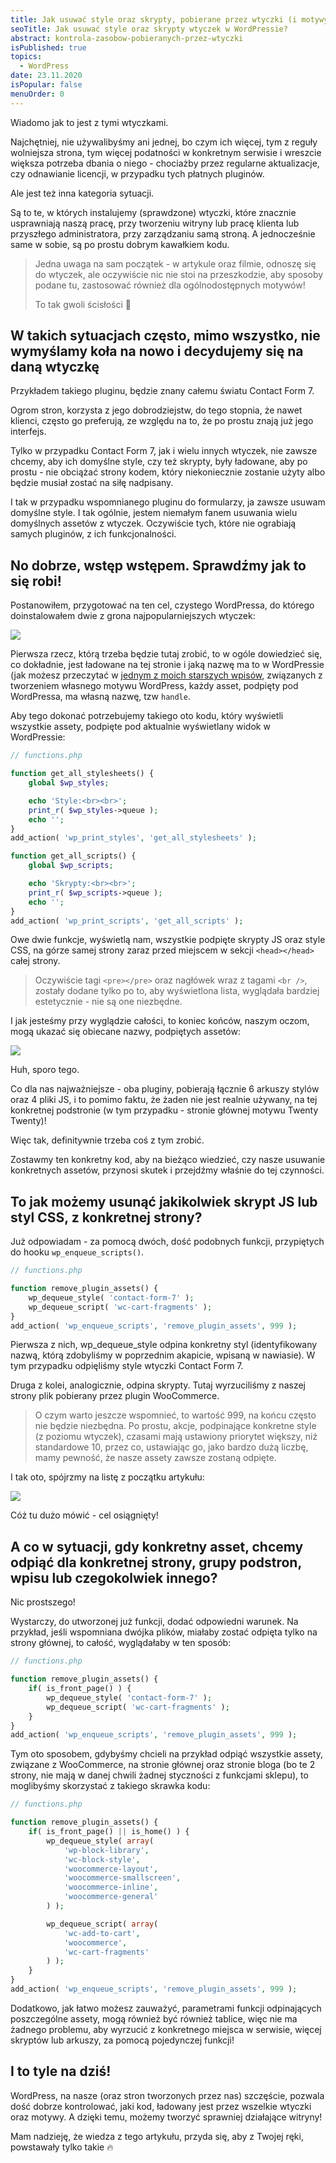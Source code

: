 ```yaml
---
title: Jak usuwać style oraz skrypty, pobierane przez wtyczki (i motywy) w WordPressie?
seoTitle: Jak usuwać style oraz skrypty wtyczek w WordPressie?
abstract: kontrola-zasobow-pobieranych-przez-wtyczki
isPublished: true
topics:
  - WordPress
date: 23.11.2020
isPopular: false
menuOrder: 0
---
```


Wiadomo jak to jest z tymi wtyczkami.

Najchętniej, nie używalibyśmy ani jednej, bo czym ich więcej, tym z reguły wolniejsza strona, tym więcej podatności w konkretnym serwisie i wreszcie większa potrzeba dbania o niego - chociażby przez regularne aktualizacje, czy odnawianie licencji, w przypadku tych płatnych pluginów.


<VideoInterlude
  id="a6CtXekVir8"
  title="Własne bloki w WordPress Gutenberg #008 – panel boczny (sidebar)"
/>

Ale jest też inna kategoria sytuacji.

Są to te, w których instalujemy (sprawdzone) wtyczki, które znacznie usprawniają naszą pracę, przy tworzeniu witryny lub pracę klienta lub przyszłego administratora, przy zarządzaniu samą stroną. A jednocześnie same w sobie, są po prostu dobrym kawałkiem kodu.

> Jedna uwaga na sam początek - w artykule oraz filmie, odnoszę się do wtyczek, ale oczywiście nic nie stoi na przeszkodzie, aby sposoby podane tu, zastosować również dla ogólnodostępnych motywów!
>
> To tak gwoli ścisłości 🌷

## W takich sytuacjach często, mimo wszystko, nie wymyślamy koła na nowo i decydujemy się na daną wtyczkę

Przykładem takiego pluginu, będzie znany całemu światu Contact Form 7.

Ogrom stron, korzysta z jego dobrodziejstw, do tego stopnia, że nawet klienci, często go preferują, ze względu na to, że po prostu znają już jego interfejs.

Tylko w przypadku Contact Form 7, jak i wielu innych wtyczek, nie zawsze chcemy, aby ich domyślne style, czy też skrypty, były ładowane, aby po prostu - nie obciążać strony kodem, który niekoniecznie zostanie użyty albo będzie musiał zostać na siłę nadpisany.

I tak w przypadku wspomnianego pluginu do formularzy, ja zawsze usuwam domyślne style. I tak ogólnie, jestem niemałym fanem usuwania wielu domyślnych assetów z wtyczek. Oczywiście tych, które nie ograbiają samych pluginów, z ich funkcjonalności.

## No dobrze, wstęp wstępem. Sprawdźmy jak to się robi!

Postanowiłem, przygotować na ten cel, czystego WordPressa, do którego doinstalowałem dwie z grona najpopularniejszych wtyczek:

![](./wtyczki.jpg)

Pierwsza rzecz, którą trzeba będzie tutaj zrobić, to w ogóle dowiedzieć się, co dokładnie, jest ładowane na tej stronie i jaką nazwę ma to w WordPressie (jak możesz przeczytać w [jednym z moich starszych wpisów](./artykuly/jak-stworzyc-motyw-wordpress-006), związanych z tworzeniem własnego motywu WordPress, każdy asset, podpięty pod WordPressa, ma własną nazwę, tzw `handle`.

Aby tego dokonać potrzebujemy takiego oto kodu, który wyświetli wszystkie assety, podpięte pod aktualnie wyświetlany widok w WordPressie:

```php
// functions.php

function get_all_stylesheets() {
    global $wp_styles;

	echo 'Style:<br><br>';
    print_r( $wp_styles->queue );
	echo '';
}
add_action( 'wp_print_styles', 'get_all_stylesheets' );

function get_all_scripts() {
    global $wp_scripts;

	echo 'Skrypty:<br><br>';
    print_r( $wp_scripts->queue );
	echo '';
}
add_action( 'wp_print_scripts', 'get_all_scripts' );
```

Owe dwie funkcje, wyświetlą nam, wszystkie podpięte skrypty JS oraz style CSS, na górze samej strony zaraz przed miejscem w sekcji `<head></head>` całej strony.

> Oczywiście tagi `<pre></pre>` oraz nagłówek wraz z tagami `<br />`, zostały dodane tylko po to, aby wyświetlona lista, wyglądała bardziej estetycznie - nie są one niezbędne.

I jak jesteśmy przy wyglądzie całości, to koniec końców, naszym oczom, mogą ukazać się obiecane nazwy, podpiętych assetów:

![](./wszystkie-zasoby.jpg)

Huh, sporo tego.

Co dla nas najważniejsze - oba pluginy, pobierają łącznie 6 arkuszy stylów oraz 4 pliki JS, i to pomimo faktu, że żaden nie jest realnie używany, na tej konkretnej podstronie (w tym przypadku - stronie głównej motywu Twenty Twenty)!


<NewsletterInterlude />

Więc tak, definitywnie trzeba coś z tym zrobić.

Zostawmy ten konkretny kod, aby na bieżąco wiedzieć, czy nasze usuwanie konkretnych assetów, przynosi skutek i przejdźmy właśnie do tej czynności.

## To jak możemy usunąć jakikolwiek skrypt JS lub styl CSS, z konkretnej strony?

Już odpowiadam - za pomocą dwóch, dość podobnych funkcji, przypiętych do hooku `wp_enqueue_scripts()`.

```php
// functions.php

function remove_plugin_assets() {
	wp_dequeue_style( 'contact-form-7' );
	wp_dequeue_script( 'wc-cart-fragments' );
}
add_action( 'wp_enqueue_scripts', 'remove_plugin_assets', 999 );
```

Pierwsza z nich, wp_dequeue_style odpina konkretny styl (identyfikowany nazwą, którą zdobyliśmy w poprzednim akapicie, wpisaną w nawiasie). W tym przypadku odpięliśmy style wtyczki Contact Form 7.

Druga z kolei, analogicznie, odpina skrypty. Tutaj wyrzuciliśmy z naszej strony plik pobierany przez plugin WooCommerce.

> O czym warto jeszcze wspomnieć, to wartość 999, na końcu często nie będzie niezbędna. Po prostu, akcje, podpinające konkretne style (z poziomu wtyczek), czasami mają ustawiony priorytet większy, niż standardowe 10, przez co, ustawiając go, jako bardzo dużą liczbę, mamy pewność, że nasze assety zawsze zostaną odpięte.

I tak oto, spójrzmy na listę z początku artykułu:

![](./zasoby-po-usunieciu.jpg)

Cóż tu dużo mówić - cel osiągnięty!

## A co w sytuacji, gdy konkretny asset, chcemy odpiąć dla konkretnej strony, grupy podstron, wpisu lub czegokolwiek innego?

Nic prostszego!

Wystarczy, do utworzonej już funkcji, dodać odpowiedni warunek. Na przykład, jeśli wspomniana dwójka plików, miałaby zostać odpięta tylko na strony głównej, to całość, wyglądałaby w ten sposób:

```php
// functions.php

function remove_plugin_assets() {
  	if( is_front_page() ) {
        wp_dequeue_style( 'contact-form-7' );
        wp_dequeue_script( 'wc-cart-fragments' );
    }
}
add_action( 'wp_enqueue_scripts', 'remove_plugin_assets', 999 );
```

Tym oto sposobem, gdybyśmy chcieli na przykład odpiąć wszystkie assety, związane z WooCommerce, na stronie głównej oraz stronie bloga (bo te 2 strony, nie mają w danej chwili żadnej styczności z funkcjami sklepu), to moglibyśmy skorzystać z takiego skrawka kodu:

```php
// functions.php

function remove_plugin_assets() {
  	if( is_front_page() || is_home() ) {
		wp_dequeue_style( array(
			'wp-block-library',
			'wc-block-style',
			'woocommerce-layout',
			'woocommerce-smallscreen',
			'woocommerce-inline',
			'woocommerce-general'
		) );

		wp_dequeue_script( array(
			'wc-add-to-cart',
			'woocommerce',
			'wc-cart-fragments'
		) );
	}
}
add_action( 'wp_enqueue_scripts', 'remove_plugin_assets', 999 );
```

Dodatkowo, jak łatwo możesz zauważyć, parametrami funkcji odpinających poszczególne assety, mogą również być również tablice, więc nie ma żadnego problemu, aby wyrzucić z konkretnego miejsca w serwisie, więcej skryptów lub arkuszy, za pomocą pojedynczej funkcji!

## I to tyle na dziś!

WordPress, na nasze (oraz stron tworzonych przez nas) szczęście, pozwala dość dobrze kontrolować, jaki kod, ładowany jest przez wszelkie wtyczki oraz motywy. A dzięki temu, możemy tworzyć sprawniej działające witryny!

Mam nadzieję, że wiedza z tego artykułu, przyda się, aby z Twojej ręki, powstawały tylko takie 🔥
